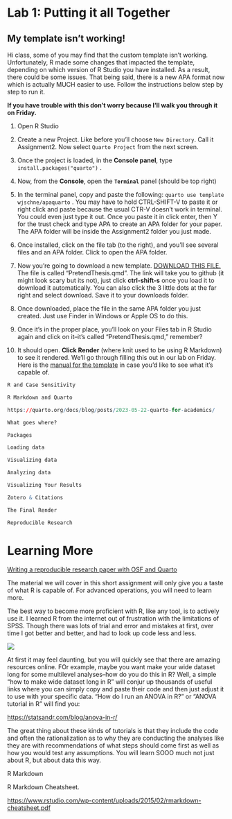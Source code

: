 # Lab 1: Putting it all Together

## My template isn't working!

Hi class, some of you may find that the custom template isn't working. Unfortunately, R made some changes that impacted the template, depending on which version of R Studio you have installed. As a result, there could be some issues. That being said, there is a new APA format now which is actually MUCH easier to use. Follow the instructions below step by step to run it.

**If you have trouble with this don't worry because I'll walk you through it on Friday.**

1.  Open R Studio

2.  Create a new Project. Like before you'll choose `New Directory`. Call it Assignment2. Now select `Quarto Project` from the next screen.

3.  Once the project is loaded, in the **Console panel**, type `install.packages("quarto")` .

4.  Now, from the **Console**, open the **`Terminal`** panel (should be top right)

5.  In the terminal panel, copy and paste the following: `quarto use template wjschne/apaquarto` . You may have to hold CTRL-SHIFT-V to paste it or right click and paste because the usual CTR-V doesn't work in terminal. You could even just type it out. Once you paste it in click enter, then Y for the trust check and type APA to create an APA folder for your paper. The APA folder will be inside the Assignment2 folder you just made.

6.  Once installed, click on the file tab (to the right), and you'll see several files and an APA folder. Click to open the APA folder.

7.  Now you're going to download a new template. [DOWNLOAD THIS FILE.](https://github.com/shaunaheron2/PSYCH_2126/blob/fe6f7aa33520f635def9ce4f68a0bc7f9cfe9c16/images/PretendThesis.qmd) The file is called "PretendThesis.qmd". The link will take you to github (it might look scary but its not), just click **ctrl-shift-s** once you load it to download it automatically. You can also click the 3 little dots at the far right and select download. Save it to your downloads folder.

8.  Once downloaded, place the file in the same APA folder you just created. Just use Finder in Windows or Apple OS to do this.

9.  Once it's in the proper place, you'll look on your Files tab in R Studio again and click on it–it's called "PretendThesis.qmd," remember?

10. It should open. **Click Render** (where knit used to be using R Markdown) to see it rendered. We'll go through filling this out in our lab on Friday. Here is the [manual for the template](https://wjschne.github.io/apaquarto/) in case you'd like to see what it's capable of.

```r
R and Case Sensitivity

R Markdown and Quarto

https://quarto.org/docs/blog/posts/2023-05-22-quarto-for-academics/

What goes where?

Packages

Loading data

Visualizing data

Analyzing data

Visualizing Your Results

Zotero & Citations

The Final Render

Reproducible Research
```

# Learning More

[Writing a reproducible research paper with OSF and Quarto](https://osf.io/preprints/osf/ur4xn)

The material we will cover in this short assignment will only give you a taste of what R is capable of. For advanced operations, you will need to learn more.

The best way to become more proficient with R, like any tool, is to actively use it. I learned R from the internet out of frustration with the limitations of SPSS. Though there was lots of trial and error and mistakes at first, over time I got better and better, and had to look up code less and less.

![](images/clipboard-553228617.png)

At first it may feel daunting, but you will quickly see that there are amazing resources online. FOr example, maybe you want make your wide dataset long for some multilevel analyses–how do you do this in R? Well, a simple "how to make wide dataset long in R" will conjur up thousands of useful links where you can simply copy and paste their code and then just adjust it to use with your specific data. "How do I run an ANOVA in R?" or "ANOVA tutorial in R" will find you:

<https://statsandr.com/blog/anova-in-r/>

The great thing about these kinds of tutorials is that they include the code and often the rationalization as to why they are conducting the analyses like they are with recommendations of what steps should come first as well as how you would test any assumptions. You will learn SOOO much not just about R, but about data this way.

R Markdown

R Markdown Cheatsheet.

<https://www.rstudio.com/wp-content/uploads/2015/02/rmarkdown-cheatsheet.pdf>
